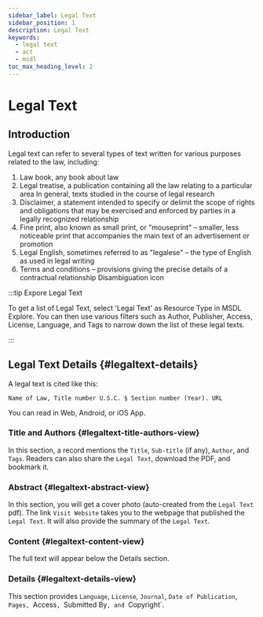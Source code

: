 ```yaml
---
sidebar_label: Legal Text
sidebar_position: 1
description: Legal Text
keywords:
  - legal text
  - act
  - msdl
toc_max_heading_level: 2
---
```



# Legal Text

## Introduction

Legal text can refer to several types of text written for various purposes related to the law, including:

1. Law book, any book about law
2. Legal treatise, a publication containing all the law relating to a particular area In general, texts studied in the
   course of legal research
3. Disclaimer, a statement intended to specify or delimit the scope of rights and obligations that may be exercised and
   enforced by parties in a legally recognized relationship
4. Fine print, also known as small print, or "mouseprint" – smaller, less noticeable print that accompanies the main
   text of an advertisement or promotion
5. Legal English, sometimes referred to as "legalese" – the type of English as used in legal writing
6. Terms and conditions – provisions giving the precise details of a contractual relationship Disambiguation icon

:::tip Expore Legal Text

To get a list of Legal Text, select 'Legal Text' as Resource Type in MSDL Explore. You can then use various filters such
as Author, Publisher, Access, License, Language, and Tags to narrow down the list of these legal texts.

<Thumbnail src="/img/legaltext/explore-legaltext.png" alt="Selecting Journal Article in explore" />

:::

## Legal Text Details {#legaltext-details}

A legal text is cited like this:

```
Name of Law, Title number U.S.C. § Section number (Year). URL
```

You can read in Web, Android, or iOS App.

<Tabs groupId="user-preference" className="api-tabs">
<TabItem value="legaltext-web" label="Web">

### Title and Authors {#legaltext-title-authors-view}

In this section, a record mentions the `Title`, `Sub-title` (if any), `Author`, and `Tags`. Readers can also share the
`Legal Text`, download the PDF, and bookmark it.

<Thumbnail
  src="/img/legaltext/legaltext-title-authors-view.png"
  alt="Legal text title author tags MSDL"
  width="1686px"
/>

### Abstract {#legaltext-abstract-view}

In this section, you will get a cover photo (auto-created from the `Legal Text` pdf). The link `Visit Website` takes you
to the webpage that published the `Legal Text`. It will also provide the summary of the `Legal Text`.

<Thumbnail src="/img/legaltext/legaltext-abstract-view.png" alt="Legal text abstract MSDL" width="1686px" />

### Content {#legaltext-content-view}

The full text will appear below the Details section.

<Thumbnail src="/img/legaltext/legaltext-content-view.png" alt="Legal text content MSDL" width="1686px" />

### Details {#legaltext-details-view}

This section provides `Language`, `License`, `Journal`, `Date of Publication`, `Pages, `Access`, `Submitted
By`, and `Copyright`.

<Thumbnail src="/img/legaltext/legaltext-details-view.png" alt="Legal text details MSDL" width="1686px" />

</TabItem>

</Tabs>
